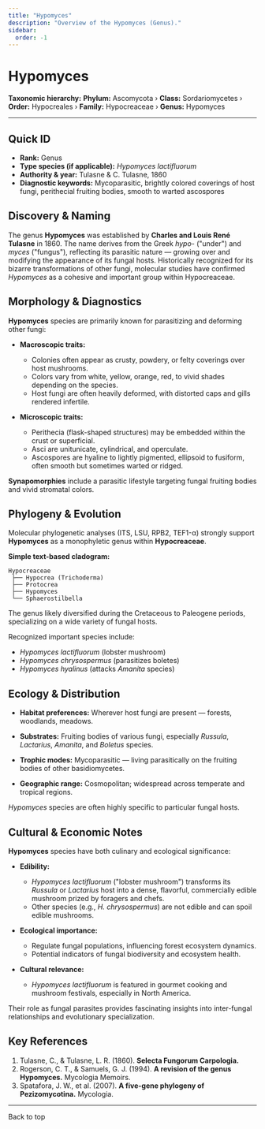 ```yaml
---
title: "Hypomyces"
description: "Overview of the Hypomyces (Genus)."
sidebar:
  order: -1
---
```



# Hypomyces <Badge variant="note" text="Genus" />

**Taxonomic hierarchy:** **Phylum:** Ascomycota › **Class:** Sordariomycetes › **Order:** Hypocreales › **Family:** Hypocreaceae › **Genus:** Hypomyces

---

## Quick ID
* **Rank:** Genus  
* **Type species (if applicable):** _Hypomyces lactifluorum_  
* **Authority & year:** Tulasne & C. Tulasne, 1860  
* **Diagnostic keywords:** Mycoparasitic, brightly colored coverings of host fungi, perithecial fruiting bodies, smooth to warted ascospores  

## Discovery & Naming
The genus **Hypomyces** was established by **Charles and Louis René Tulasne** in 1860. The name derives from the Greek _hypo-_ ("under") and _myces_ ("fungus"), reflecting its parasitic nature — growing over and modifying the appearance of its fungal hosts. Historically recognized for its bizarre transformations of other fungi, molecular studies have confirmed _Hypomyces_ as a cohesive and important group within Hypocreaceae.

## Morphology & Diagnostics
**Hypomyces** species are primarily known for parasitizing and deforming other fungi:

- **Macroscopic traits:**
  - Colonies often appear as crusty, powdery, or felty coverings over host mushrooms.
  - Colors vary from white, yellow, orange, red, to vivid shades depending on the species.
  - Host fungi are often heavily deformed, with distorted caps and gills rendered infertile.

- **Microscopic traits:**
  - Perithecia (flask-shaped structures) may be embedded within the crust or superficial.
  - Asci are unitunicate, cylindrical, and operculate.
  - Ascospores are hyaline to lightly pigmented, ellipsoid to fusiform, often smooth but sometimes warted or ridged.

**Synapomorphies** include a parasitic lifestyle targeting fungal fruiting bodies and vivid stromatal colors.

## Phylogeny & Evolution
Molecular phylogenetic analyses (ITS, LSU, RPB2, TEF1-α) strongly support **Hypomyces** as a monophyletic genus within **Hypocreaceae**.

**Simple text-based cladogram:**
```
Hypocreaceae
 ├── Hypocrea (Trichoderma)
 ├── Protocrea
 ├── Hypomyces
 └── Sphaerostilbella
```
The genus likely diversified during the Cretaceous to Paleogene periods, specializing on a wide variety of fungal hosts.

Recognized important species include:

- _Hypomyces lactifluorum_ (lobster mushroom)
- _Hypomyces chrysospermus_ (parasitizes boletes)
- _Hypomyces hyalinus_ (attacks _Amanita_ species)

## Ecology & Distribution
- **Habitat preferences:** Wherever host fungi are present — forests, woodlands, meadows.
- **Substrates:** Fruiting bodies of various fungi, especially _Russula_, _Lactarius_, _Amanita_, and _Boletus_ species.
- **Trophic modes:** Mycoparasitic — living parasitically on the fruiting bodies of other basidiomycetes.

- **Geographic range:** Cosmopolitan; widespread across temperate and tropical regions.

_Hypomyces_ species are often highly specific to particular fungal hosts.

## Cultural & Economic Notes
**Hypomyces** species have both culinary and ecological significance:

- **Edibility:**
  - _Hypomyces lactifluorum_ ("lobster mushroom") transforms its _Russula_ or _Lactarius_ host into a dense, flavorful, commercially edible mushroom prized by foragers and chefs.
  - Other species (e.g., _H. chrysospermus_) are not edible and can spoil edible mushrooms.

- **Ecological importance:**
  - Regulate fungal populations, influencing forest ecosystem dynamics.
  - Potential indicators of fungal biodiversity and ecosystem health.

- **Cultural relevance:**
  - _Hypomyces lactifluorum_ is featured in gourmet cooking and mushroom festivals, especially in North America.

Their role as fungal parasites provides fascinating insights into inter-fungal relationships and evolutionary specialization.

## Key References
1. Tulasne, C., & Tulasne, L. R. (1860). **Selecta Fungorum Carpologia.**  
2. Rogerson, C. T., & Samuels, G. J. (1994). **A revision of the genus Hypomyces.** Mycologia Memoirs.  
3. Spatafora, J. W., et al. (2007). **A five-gene phylogeny of Pezizomycotina.** Mycologia.  

---

<LinkButton href="#top" variant="minimal" icon="arrow-up">
  Back to top
</LinkButton>
